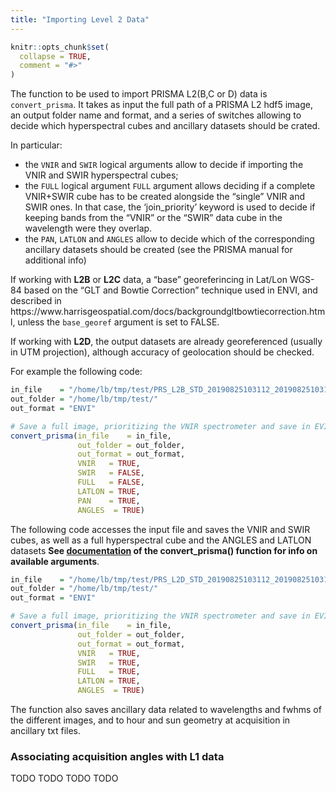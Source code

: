 ```yaml
---
title: "Importing Level 2 Data"
---
```


```r
knitr::opts_chunk$set(
  collapse = TRUE,
  comment = "#>"
)
```

The function to be used to import PRISMA L2(B,C or D) data is `convert_prisma`. 
It takes as input the full path of a PRISMA L2 hdf5 image, an output folder name and format, and a series of switches
allowing to decide which hyperspectral cubes and ancillary datasets should be crated.

In particular: 

 - the `VNIR` and `SWIR` logical arguments allow to decide if importing the VNIR and SWIR hyperspectral cubes; 
 - the `FULL` logical argument `FULL` argument allows deciding if a complete VNIR+SWIR cube has to be created
alongside the "single" VNIR and SWIR ones. In that case, the 'join_priority' 
keyword is used to decide if keeping bands from the "VNIR" or the "SWIR" data
cube in the wavelength were they overlap. 
 - the `PAN`, `LATLON` and `ANGLES` allow to decide which of the 
 corresponding ancillary datasets should be created (see the PRISMA manual for additional info)

If working with __L2B__ or __L2C__ data, a "base" georeferincing in Lat/Lon WGS-84 based on the "GLT and Bowtie Correction" technique used in ENVI, and
described in https://www.harrisgeospatial.com/docs/backgroundgltbowtiecorrection.html, unless the `base_georef`
argument is set to FALSE.

If working with __L2D__, the output datasets are already georeferenced (usually in UTM projection), although 
accuracy of geolocation should be checked. 

For example the following code:

```r
in_file    = "/home/lb/tmp/test/PRS_L2B_STD_20190825103112_20190825103117_0001.he5"
out_folder = "/home/lb/tmp/test/"
out_format = "ENVI"

# Save a full image, prioritizing the VNIR spectrometer and save in EVI format
convert_prisma(in_file    = in_file,
               out_folder = out_folder,
               out_format = out_format,
               VNIR   = TRUE, 
               SWIR   = FALSE,
               FULL   = FALSE,
               LATLON = TRUE,
               PAN    = TRUE,
               ANGLES  = TRUE)

```

The following code accesses the input file and saves the VNIR and SWIR cubes, as well as a full hyperspectral cube and the ANGLES and LATLON datasets __See [documentation](reference/convert_prisma.html) of the convert_prisma() function for info on available arguments__.

```r
in_file    = "/home/lb/tmp/test/PRS_L2D_STD_20190825103112_20190825103117_0001.he5"
out_folder = "/home/lb/tmp/test/"
out_format = "ENVI"

# Save a full image, prioritizing the VNIR spectrometer and save in EVI format
convert_prisma(in_file    = in_file,
               out_folder = out_folder,
               out_format = out_format,
               VNIR   = TRUE, 
               SWIR   = TRUE,
               FULL   = TRUE,
               LATLON = TRUE,
               ANGLES  = TRUE)

```

The function also saves ancillary data related to wavelengths and fwhms of the different images, and to hour and sun geometry at acquisition in ancillary txt files. 

### Associating acquisition angles with L1 data

TODO TODO TODO TODO
